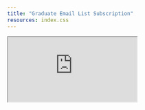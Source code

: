 ```yaml
---
title: "Graduate Email List Subscription"
resources: index.css
---
```

```{=html}
<iframe class="google-form" src="https://docs.google.com/forms/d/e/1FAIpQLSf7kw1lBMtzhAt3QXN0YV5E5f9xMhyY4AWydperbtQ8ibxyuw/viewform?embedded=true" >Loading…</iframe>
```